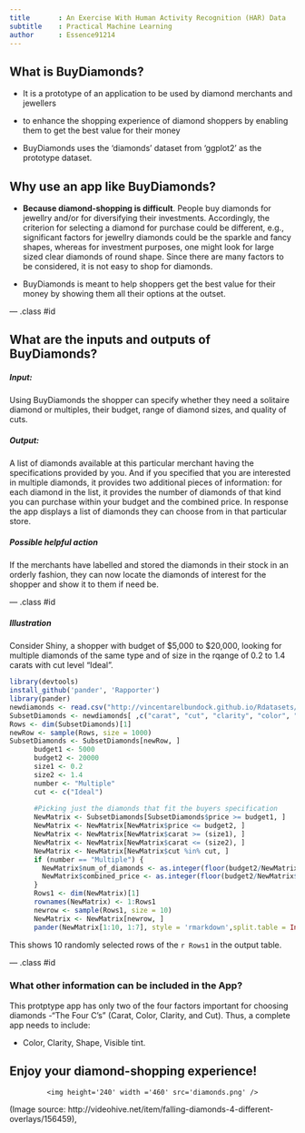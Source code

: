 ```yaml
---
title       : An Exercise With Human Activity Recognition (HAR) Data
subtitle    : Practical Machine Learning
author      : Essence91214
---
```


## What is BuyDiamonds?

* It is a prototype of an application  to be used by diamond merchants and jewellers

* to enhance the shopping experience of diamond shoppers by enabling them to get the best value for their money  

* BuyDiamonds uses the 'diamonds' dataset from 'ggplot2' as the prototype dataset.

## Why use an app like BuyDiamonds?

* __Because diamond-shopping is difficult__. People buy diamonds for jewellry and/or for diversifying their investments. Accordingly, the criterion for selecting a diamond for purchase could be different, e.g., significant factors for jewellry diamonds could be the sparkle and fancy shapes, whereas for investment purposes,  one might look for large sized clear diamonds of round shape. Since there are many factors to be considered, it is not easy to shop for diamonds.

* BuyDiamonds is meant to help shoppers get the best value for their money by showing them all their options at the outset.  

--- .class #id 


## What are the inputs and outputs of BuyDiamonds?

##### Input: 
Using BuyDiamonds the shopper can specify whether they need a solitaire diamond or multiples, their budget, range of diamond sizes, and quality of cuts. 

##### Output: 
A list of diamonds available at this particular merchant having the specifications provided by you. And if you specified that you are interested in multiple diamonds, it provides two additional pieces of information: for each diamond in the list, it provides the number of diamonds of that kind you can purchase within your budget and the combined price. In response the app displays a list of diamonds  they can choose from in that particular store.  

##### Possible helpful action
If the merchants have labelled and stored the diamonds in their stock in an orderly fashion, they can now locate the diamonds of interest for the shopper and show it to them if need be.
  

--- .class #id 


##### Illustration 
Consider Shiny, a shopper with budget of $5,000 to $20,000, looking for multiple diamonds of the same type and of size in the rqange of 0.2 to 1.4 carats with cut level "Ideal".  

```r
library(devtools)
install_github('pander', 'Rapporter')
library(pander)
newdiamonds <- read.csv("http://vincentarelbundock.github.io/Rdatasets/csv/ggplot2/diamonds.csv", header = TRUE)
SubsetDiamonds <- newdiamonds[ ,c("carat", "cut", "clarity", "color", "price")]
Rows <- dim(SubsetDiamonds)[1]
newRow <- sample(Rows, size = 1000)
SubsetDiamonds <- SubsetDiamonds[newRow, ]
      budget1 <- 5000
      budget2 <- 20000
      size1 <- 0.2
      size2 <- 1.4
      number <- "Multiple"
      cut <- c("Ideal")
    
      #Picking just the diamonds that fit the buyers specification
      NewMatrix <- SubsetDiamonds[SubsetDiamonds$price >= budget1, ]
      NewMatrix <- NewMatrix[NewMatrix$price <= budget2, ]
      NewMatrix <- NewMatrix[NewMatrix$carat >= (size1), ]
      NewMatrix <- NewMatrix[NewMatrix$carat <= (size2), ]
      NewMatrix <- NewMatrix[NewMatrix$cut %in% cut, ]
      if (number == "Multiple") { 
        NewMatrix$num_of_diamonds <- as.integer(floor(budget2/NewMatrix$price)) 
        NewMatrix$combined_price <- as.integer(floor(budget2/NewMatrix$price)*NewMatrix$price)
      }
      Rows1 <- dim(NewMatrix)[1]
      rownames(NewMatrix) <- 1:Rows1
      newrow <- sample(Rows1, size = 10)
      NewMatrix <- NewMatrix[newrow, ]
      pander(NewMatrix[1:10, 1:7], style = 'rmarkdown',split.table = Inf ) 

```
This shows 10 randomly selected rows of the `r Rows1` in the output table. 


--- .class #id 

### What other information can be included in the App?

This protptype app has only two of the four factors important for choosing diamonds -"The Four C's" (Carat, Color, Clarity, and Cut). Thus, a complete app needs to include:

* Color, Clarity, Shape, Visible tint.

## Enjoy your diamond-shopping experience!
<div style='text-align: center;'>
    <img height='240' width ='460' src='diamonds.png' />
</div>

(Image source: http://videohive.net/item/falling-diamonds-4-different-overlays/156459),
          





